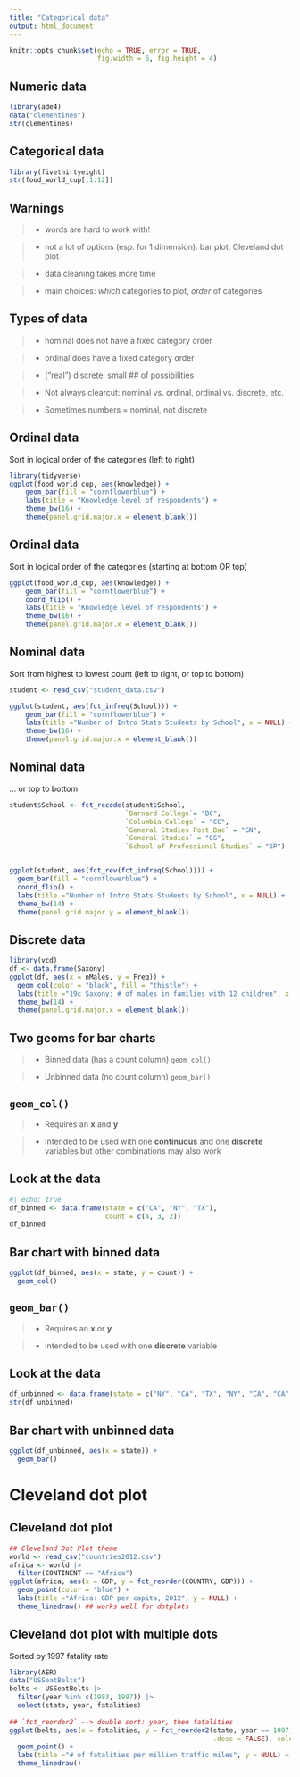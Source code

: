 ```yaml
---
title: "Categorical data"
output: html_document
---
```


```r
knitr::opts_chunk$set(echo = TRUE, error = TRUE,
                      fig.width = 6, fig.height = 4)
```


## Numeric data

```r
library(ade4)
data("clementines")
str(clementines)
```

## Categorical data

```r
library(fivethirtyeight)
str(food_world_cup[,1:12])
```

## Warnings


> - words are hard to work with!

> - not a lot of options (esp. for 1 dimension): bar plot, Cleveland dot plot

> - data cleaning takes more time

> - main choices: *which* categories to plot, *order* of categories


## Types of data


> - nominal does not have a fixed category order

> - ordinal does have a fixed category order

> - ("real") discrete, small ## of possibilities

> - Not always clearcut: nominal vs. ordinal, ordinal vs. discrete, etc.

> - Sometimes numbers = nominal, not discrete


## Ordinal data


Sort in logical order of the categories (left to right)

```r
library(tidyverse)
ggplot(food_world_cup, aes(knowledge)) +
    geom_bar(fill = "cornflowerblue") +
    labs(title = "Knowledge level of respondents") +
    theme_bw(16) +
    theme(panel.grid.major.x = element_blank())
```


## Ordinal data


Sort in logical order of the categories (starting at bottom OR top)

```r
ggplot(food_world_cup, aes(knowledge)) +
    geom_bar(fill = "cornflowerblue") +
    coord_flip() +
    labs(title = "Knowledge level of respondents") +
    theme_bw(16) +
    theme(panel.grid.major.x = element_blank())
```

## Nominal data


Sort from highest to lowest count (left to right, or top to bottom)

```r
student <- read_csv("student_data.csv")

ggplot(student, aes(fct_infreq(School))) +
    geom_bar(fill = "cornflowerblue") +
    labs(title ="Number of Intro Stats Students by School", x = NULL) +
    theme_bw(16) +
    theme(panel.grid.major.x = element_blank())
```

## Nominal data


... or top to bottom 
```r
student$School <- fct_recode(student$School,
                             `Barnard College`= "BC",
                             `Columbia College` = "CC",
                             `General Studies Post Bac` = "GN",
                             `General Studies` = "GS",
                             `School of Professional Studies` = "SP")


ggplot(student, aes(fct_rev(fct_infreq(School)))) +
  geom_bar(fill = "cornflowerblue") +
  coord_flip() +
  labs(title ="Number of Intro Stats Students by School", x = NULL) +
  theme_bw(14) +
  theme(panel.grid.major.y = element_blank())
```

## Discrete data


```r
library(vcd)
df <- data.frame(Saxony)
ggplot(df, aes(x = nMales, y = Freq)) +
  geom_col(color = "black", fill = "thistle") +
  labs(title ="19c Saxony: # of males in families with 12 children", x = "number of male children") +
  theme_bw(14) +
  theme(panel.grid.major.x = element_blank())
```

## Two geoms for bar charts


> - Binned data (has a count column) `geom_col()`

> - Unbinned data (no count column)  `geom_bar()`


## `geom_col()`


> - Requires an **x** and **y**

> - Intended to be used with one **continuous** and one **discrete** variables but other combinations may also work

## Look at the data


```r
#| echo: true
df_binned <- data.frame(state = c("CA", "NY", "TX"),
                        count = c(4, 3, 2))
df_binned
```

## Bar chart with binned data


```r
ggplot(df_binned, aes(x = state, y = count)) + 
  geom_col()
```

## `geom_bar()`


> - Requires an **x** or **y**


> - Intended to be used with one **discrete** variable


## Look at the data


```r
df_unbinned <- data.frame(state = c("NY", "CA", "TX", "NY", "CA", "CA", "TX", "CA", "NY"))
str(df_unbinned)
```

## Bar chart with unbinned data

```r
ggplot(df_unbinned, aes(x = state)) +
  geom_bar()
```


# Cleveland dot plot


## Cleveland dot plot


```r
## Cleveland Dot Plot theme
world <- read_csv("countries2012.csv")
africa <- world |>
  filter(CONTINENT == "Africa")
ggplot(africa, aes(x = GDP, y = fct_reorder(COUNTRY, GDP))) +
  geom_point(color = "blue") +
  labs(title ="Africa: GDP per capita, 2012", y = NULL) +
  theme_linedraw() ## works well for dotplots
```


## Cleveland dot plot with multiple dots


Sorted by 1997 fatality rate

```r
library(AER)
data("USSeatBelts")
belts <- USSeatBelts |>
  filter(year %in% c(1983, 1997)) |>
  select(state, year, fatalities)
 
## `fct_reorder2` --> double sort: year, then fatalities
ggplot(belts, aes(x = fatalities, y = fct_reorder2(state, year == 1997, fatalities,
                                                   .desc = FALSE), color = year)) +
  geom_point() +
  labs(title ="# of fatalities per million traffic miles", y = NULL) +
  theme_linedraw()
```

